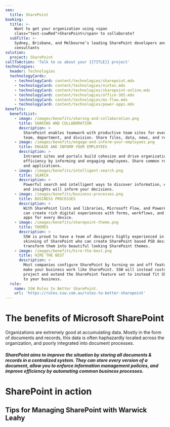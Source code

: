 ```yaml
---
seo:
  title: SharePoint
booking:
  title: >-
    Want to get your organization using <span
    class="text-sswRed">SharePoint</span> to collaborate?
  subTitle: >-
    Sydney, Brisbane, and Melbourne’s leading SharePoint developers and
    consultants
solution:
  project: SharePoint
callToAction: 'Talk to us about your {{TITLE}} project'
technologies:
  header: Technologies
  technologyCards:
    - technologyCard: content/technologies/sharepoint.mdx
    - technologyCard: content/technologies/nintex.mdx
    - technologyCard: content/technologies/sharepoint-online.mdx
    - technologyCard: content/technologies/office-365.mdx
    - technologyCard: content/technologies/ms-flow.mdx
    - technologyCard: content/technologies/power-apps.mdx
benefits:
  benefitList:
    - image: /images/benefits/sharing-and-collaboration.png
      title: SHARING AND COLLABORATION
      description: >
        SharePoint enables teamwork with productive team sites for every project
        team, department, and division. Share files, data, news, and resources.
    - image: /images/benefits/engage-and-inform-your-employees.png
      title: ENGAGE AND INFORM YOUR EMPLOYEES
      description: >
        Intranet sites and portals build cohesion and drive organizational
        efficiency by informing and engaging employees. Share common resources
        and applications.
    - image: /images/benefits/intelligent-search.png
      title: SEARCH
      description: >
        Powerful search and intelligent ways to discover information, expertise,
        and insights will inform your decisions.
    - image: /images/benefits/business-processes.png
      title: BUSINESS PROCESSES
      description: >
        With SharePoint lists and libraries, Microsoft Flow, and PowerApps, you
        can create rich digital experiences with forms, workflows, and custom
        apps for every device.
    - image: /images/benefits/sharepoint-theme.png
      title: THEMES
      description: >
        SSW is proud to have a team of designers highly experienced in the
        skinning of SharePoint who can create SharePoint based PSD designs and
        transform them into beautiful looking SharePoint themes.
    - image: /images/benefits/hire-the-best.png
      title: HIRE THE BEST
      description: >
        Most companies configure SharePoint by turning on and off features to
        make your business work like SharePoint. SSW will instead customize the
        project and extend the SharePoint feature set to instead fit SharePoint
        to your business.
  rule:
    name: SSW Rules to Better SharePoint.
    url: 'https://rules.ssw.com.au/rules-to-better-sharepoint'
---
```


# The benefits of **Microsoft SharePoint**

<VideoEmbed url="https://youtu.be/57t_o0Bspdk" />

Organizations are extremely good at accumulating data. Mostly in the form of documents and records, this data is often haphazardly located across the organization, and poorly integrated into document processes.

##### SharePoint aims to improve the situation by storing all documents & records in a centralized system. They can store every version of a document, allow you to enforce information management policies, and improve efficiency by automating common business processes.

# **SharePoint** in action

## Tips for Managing SharePoint with Warwick Leahy

<VideoEmbed url="https://youtu.be/Wf9o6jGhXJI" />
